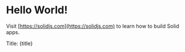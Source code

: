 
# Hello World!

<Counter />

Visit [https://solidjs.com](https://solidjs.com) to learn how to build Solid apps.

Title: {title}
